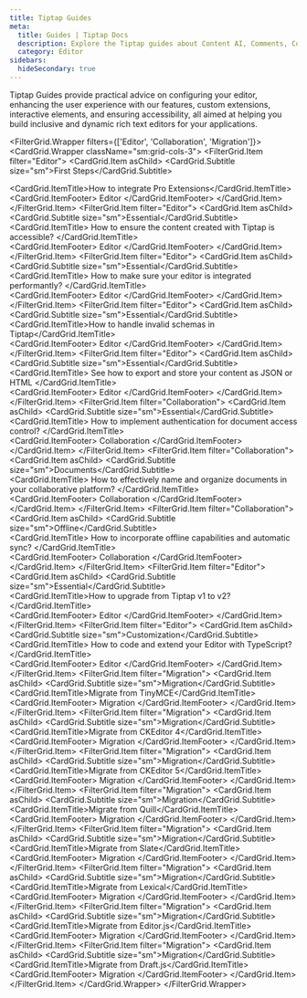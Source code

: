 ```yaml
---
title: Tiptap Guides
meta:
  title: Guides | Tiptap Docs
  description: Explore the Tiptap guides about Content AI, Comments, Collaboration, and more to build dynamic and accessible rich-text editors.
  category: Editor
sidebars:
  hideSecondary: true
---
```



Tiptap Guides provide practical advice on configuring your editor, enhancing the user experience with our features, custom extensions, interactive elements, and ensuring accessibility, all aimed at helping you build inclusive and dynamic rich text editors for your applications.

<FilterGrid.Wrapper filters={['Editor', 'Collaboration', 'Migration']}>
  <CardGrid.Wrapper className="sm:grid-cols-3">
    <FilterGrid.Item filter="Editor">
      <CardGrid.Item asChild>
        <Link href="/guides/pro-extensions">
          <CardGrid.Subtitle size="sm">First Steps</CardGrid.Subtitle>
          <div>
            <CardGrid.ItemTitle>How to integrate Pro Extensions</CardGrid.ItemTitle>
          </div>
          <CardGrid.ItemFooter>
            <Tag>Editor</Tag>
          </CardGrid.ItemFooter>
        </Link>
      </CardGrid.Item>
    </FilterGrid.Item>
    <FilterGrid.Item filter="Editor">
      <CardGrid.Item asChild>
        <Link href="/guides/accessibility">
          <CardGrid.Subtitle size="sm">Essential</CardGrid.Subtitle>
          <div>
            <CardGrid.ItemTitle>
              How to ensure the content created with Tiptap is accessible?
            </CardGrid.ItemTitle>
          </div>
          <CardGrid.ItemFooter>
            <Tag>Editor</Tag>
          </CardGrid.ItemFooter>
        </Link>
      </CardGrid.Item>
    </FilterGrid.Item>
    <FilterGrid.Item filter="Editor">
      <CardGrid.Item asChild>
        <Link href="/guides/performance">
          <CardGrid.Subtitle size="sm">Essential</CardGrid.Subtitle>
          <div>
            <CardGrid.ItemTitle>
              How to make sure your editor is integrated performantly?
            </CardGrid.ItemTitle>
          </div>
          <CardGrid.ItemFooter>
            <Tag>Editor</Tag>
          </CardGrid.ItemFooter>
        </Link>
      </CardGrid.Item>
    </FilterGrid.Item>
    <FilterGrid.Item filter="Editor">
      <CardGrid.Item asChild>
        <Link href="/guides/invalid-schema">
          <CardGrid.Subtitle size="sm">Essential</CardGrid.Subtitle>
          <div>
            <CardGrid.ItemTitle>How to handle invalid schemas in Tiptap</CardGrid.ItemTitle>
          </div>
          <CardGrid.ItemFooter>
            <Tag>Editor</Tag>
          </CardGrid.ItemFooter>
        </Link>
      </CardGrid.Item>
    </FilterGrid.Item>
    <FilterGrid.Item filter="Editor">
      <CardGrid.Item asChild>
        <Link href="/guides/output-json-html">
          <CardGrid.Subtitle size="sm">Essential</CardGrid.Subtitle>
          <div>
            <CardGrid.ItemTitle>
              See how to export and store your content as JSON or HTML
            </CardGrid.ItemTitle>
          </div>
          <CardGrid.ItemFooter>
            <Tag>Editor</Tag>
          </CardGrid.ItemFooter>
        </Link>
      </CardGrid.Item>
    </FilterGrid.Item>
    <FilterGrid.Item filter="Collaboration">
      <CardGrid.Item asChild>
        <Link href="/guides/authentication">
          <CardGrid.Subtitle size="sm">Essential</CardGrid.Subtitle>
          <div>
            <CardGrid.ItemTitle>
              How to implement authentication for document access control?
            </CardGrid.ItemTitle>
          </div>
          <CardGrid.ItemFooter>
            <Tag>Collaboration</Tag>
          </CardGrid.ItemFooter>
        </Link>
      </CardGrid.Item>
    </FilterGrid.Item>
    <FilterGrid.Item filter="Collaboration">
      <CardGrid.Item asChild>
        <Link href="/guides/naming-documents">
          <CardGrid.Subtitle size="sm">Documents</CardGrid.Subtitle>
          <div>
            <CardGrid.ItemTitle>
              How to effectively name and organize documents in your collaborative platform?
            </CardGrid.ItemTitle>
          </div>
          <CardGrid.ItemFooter>
            <Tag>Collaboration</Tag>
          </CardGrid.ItemFooter>
        </Link>
      </CardGrid.Item>
    </FilterGrid.Item>
    <FilterGrid.Item filter="Collaboration">
      <CardGrid.Item asChild>
        <Link href="/guides/offline-support">
          <CardGrid.Subtitle size="sm">Offline</CardGrid.Subtitle>
          <div>
            <CardGrid.ItemTitle>
              How to incorporate offline capabilities and automatic sync?
            </CardGrid.ItemTitle>
          </div>
          <CardGrid.ItemFooter>
            <Tag>Collaboration</Tag>
          </CardGrid.ItemFooter>
        </Link>
      </CardGrid.Item>
    </FilterGrid.Item>
    <FilterGrid.Item filter="Editor">
      <CardGrid.Item asChild>
        <Link href="/guides/upgrade-tiptap-v1">
          <CardGrid.Subtitle size="sm">Essential</CardGrid.Subtitle>
          <div>
            <CardGrid.ItemTitle>How to upgrade from Tiptap v1 to v2?</CardGrid.ItemTitle>
          </div>
          <CardGrid.ItemFooter>
            <Tag>Editor</Tag>
          </CardGrid.ItemFooter>
        </Link>
      </CardGrid.Item>
    </FilterGrid.Item>
    <FilterGrid.Item filter="Editor">
      <CardGrid.Item asChild>
        <Link href="/guides/typescript">
          <CardGrid.Subtitle size="sm">Customization</CardGrid.Subtitle>
          <div>
            <CardGrid.ItemTitle>
              How to code and extend your Editor with TypeScript?
            </CardGrid.ItemTitle>
          </div>
          <CardGrid.ItemFooter>
            <Tag>Editor</Tag>
          </CardGrid.ItemFooter>
        </Link>
      </CardGrid.Item>
    </FilterGrid.Item>
    <FilterGrid.Item filter="Migration">
      <CardGrid.Item asChild>
        <Link href="/guides/migrate-from-tinymce">
          <CardGrid.Subtitle size="sm">Migration</CardGrid.Subtitle>
          <div>
            <CardGrid.ItemTitle>Migrate from TinyMCE</CardGrid.ItemTitle>
          </div>
          <CardGrid.ItemFooter>
            <Tag>Migration</Tag>
          </CardGrid.ItemFooter>
        </Link>
      </CardGrid.Item>
    </FilterGrid.Item>
    <FilterGrid.Item filter="Migration">
      <CardGrid.Item asChild>
        <Link href="/guides/migrate-from-ckeditor4">
          <CardGrid.Subtitle size="sm">Migration</CardGrid.Subtitle>
          <div>
            <CardGrid.ItemTitle>Migrate from CKEditor 4</CardGrid.ItemTitle>
          </div>
          <CardGrid.ItemFooter>
            <Tag>Migration</Tag>
          </CardGrid.ItemFooter>
        </Link>
      </CardGrid.Item>
    </FilterGrid.Item>
    <FilterGrid.Item filter="Migration">
      <CardGrid.Item asChild>
        <Link href="/guides/migrate-from-ckeditor5">
          <CardGrid.Subtitle size="sm">Migration</CardGrid.Subtitle>
          <div>
            <CardGrid.ItemTitle>Migrate from CKEditor 5</CardGrid.ItemTitle>
          </div>
          <CardGrid.ItemFooter>
            <Tag>Migration</Tag>
          </CardGrid.ItemFooter>
        </Link>
      </CardGrid.Item>
    </FilterGrid.Item>
    <FilterGrid.Item filter="Migration">
      <CardGrid.Item asChild>
        <Link href="/guides/migrate-from-quill">
          <CardGrid.Subtitle size="sm">Migration</CardGrid.Subtitle>
          <div>
            <CardGrid.ItemTitle>Migrate from Quill</CardGrid.ItemTitle>
          </div>
          <CardGrid.ItemFooter>
            <Tag>Migration</Tag>
          </CardGrid.ItemFooter>
        </Link>
      </CardGrid.Item>
    </FilterGrid.Item>
    <FilterGrid.Item filter="Migration">
      <CardGrid.Item asChild>
        <Link href="/guides/migrate-from-slate">
          <CardGrid.Subtitle size="sm">Migration</CardGrid.Subtitle>
          <div>
            <CardGrid.ItemTitle>Migrate from Slate</CardGrid.ItemTitle>
          </div>
          <CardGrid.ItemFooter>
            <Tag>Migration</Tag>
          </CardGrid.ItemFooter>
        </Link>
      </CardGrid.Item>
    </FilterGrid.Item>
    <FilterGrid.Item filter="Migration">
      <CardGrid.Item asChild>
        <Link href="/guides/migrate-from-lexical">
          <CardGrid.Subtitle size="sm">Migration</CardGrid.Subtitle>
          <div>
            <CardGrid.ItemTitle>Migrate from Lexical</CardGrid.ItemTitle>
          </div>
          <CardGrid.ItemFooter>
            <Tag>Migration</Tag>
          </CardGrid.ItemFooter>
        </Link>
      </CardGrid.Item>
    </FilterGrid.Item>
    <FilterGrid.Item filter="Migration">
      <CardGrid.Item asChild>
        <Link href="/guides/migrate-from-editorjs">
          <CardGrid.Subtitle size="sm">Migration</CardGrid.Subtitle>
          <div>
            <CardGrid.ItemTitle>Migrate from Editor.js</CardGrid.ItemTitle>
          </div>
          <CardGrid.ItemFooter>
            <Tag>Migration</Tag>
          </CardGrid.ItemFooter>
        </Link>
      </CardGrid.Item>
    </FilterGrid.Item>
    <FilterGrid.Item filter="Migration">
      <CardGrid.Item asChild>
        <Link href="/guides/migrate-from-draftjs">
          <CardGrid.Subtitle size="sm">Migration</CardGrid.Subtitle>
          <div>
            <CardGrid.ItemTitle>Migrate from Draft.js</CardGrid.ItemTitle>
          </div>
          <CardGrid.ItemFooter>
            <Tag>Migration</Tag>
          </CardGrid.ItemFooter>
        </Link>
      </CardGrid.Item>
    </FilterGrid.Item>
  </CardGrid.Wrapper>
</FilterGrid.Wrapper>
